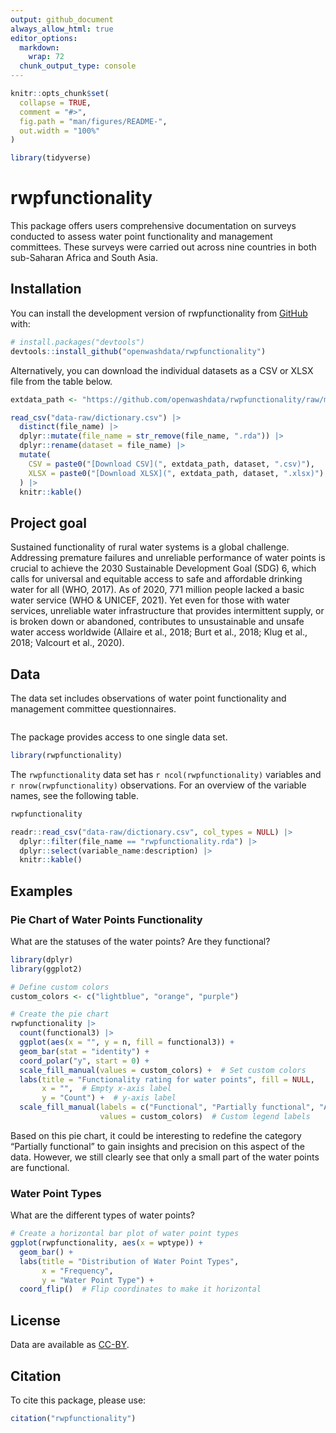 ```yaml
---
output: github_document
always_allow_html: true
editor_options: 
  markdown: 
    wrap: 72
  chunk_output_type: console
---
```


<!-- README.md is generated from README.Rmd. Please edit that file -->

```r
knitr::opts_chunk$set(
  collapse = TRUE,
  comment = "#>",
  fig.path = "man/figures/README-",
  out.width = "100%"
)

library(tidyverse)
```

# rwpfunctionality

<!-- badges: start -->

<!-- badges: end -->

This package offers users comprehensive documentation on surveys conducted to assess water point functionality and management committees. These surveys were carried out across nine countries in both sub-Saharan Africa and South Asia.

## Installation

You can install the development version of rwpfunctionality from [GitHub](https://github.com/) with:

```r
# install.packages("devtools")
devtools::install_github("openwashdata/rwpfunctionality")
```

Alternatively, you can download the individual datasets as a CSV or XLSX
file from the table below.

```r

extdata_path <- "https://github.com/openwashdata/rwpfunctionality/raw/main/inst/extdata/"

read_csv("data-raw/dictionary.csv") |> 
  distinct(file_name) |> 
  dplyr::mutate(file_name = str_remove(file_name, ".rda")) |> 
  dplyr::rename(dataset = file_name) |> 
  mutate(
    CSV = paste0("[Download CSV](", extdata_path, dataset, ".csv)"),
    XLSX = paste0("[Download XLSX](", extdata_path, dataset, ".xlsx)")
  ) |> 
  knitr::kable()

```

## Project goal

Sustained functionality of rural water systems is a global challenge. Addressing premature failures and unreliable performance of water points is crucial to achieve the 2030 Sustainable Development Goal (SDG) 6, which calls for universal and equitable access to safe and affordable drinking water for all (WHO, 2017). As of 2020, 771 million people lacked a basic water service (WHO & UNICEF, 2021). Yet even for those with water services, unreliable water infrastructure that provides intermittent supply, or is broken down or abandoned, contributes to unsustainable and unsafe water access worldwide (Allaire et al., 2018; Burt et al., 2018; Klug et al., 2018; Valcourt et al., 2020).


## Data

The data set includes observations of water point functionality and management committee questionnaires.

```r

```

The package provides access to one single data set.

```r
library(rwpfunctionality)
```

The `rwpfunctionality` data set has `r ncol(rwpfunctionality)`
variables and `r nrow(rwpfunctionality)` observations. For an overview
of the variable names, see the following table.

```r
rwpfunctionality
```

```r
readr::read_csv("data-raw/dictionary.csv", col_types = NULL) |> 
  dplyr::filter(file_name == "rwpfunctionality.rda") |> 
  dplyr::select(variable_name:description) |> 
  knitr::kable()
```

## Examples

### Pie Chart of Water Points Functionality

What are the statuses of the water points? Are they functional?

```r
library(dplyr)
library(ggplot2)

# Define custom colors
custom_colors <- c("lightblue", "orange", "purple")

# Create the pie chart
rwpfunctionality |>
  count(functional3) |> 
  ggplot(aes(x = "", y = n, fill = functional3)) +
  geom_bar(stat = "identity") +
  coord_polar("y", start = 0) +
  scale_fill_manual(values = custom_colors) +  # Set custom colors
  labs(title = "Functionality rating for water points", fill = NULL,
       x = "",  # Empty x-axis label
       y = "Count") +  # y-axis label
  scale_fill_manual(labels = c("Functional", "Partially functional", "Abandoned or not functional"),
                    values = custom_colors)  # Custom legend labels
```
Based on this pie chart, it could be interesting to redefine the category "Partially functional" to gain insights and precision on this aspect of the data. However, we still clearly see that only a small part of the water points are functional.

### Water Point Types

What are the different types of water points?

```r
# Create a horizontal bar plot of water point types
ggplot(rwpfunctionality, aes(x = wptype)) +
  geom_bar() +
  labs(title = "Distribution of Water Point Types",
       x = "Frequency",
       y = "Water Point Type") +
  coord_flip()  # Flip coordinates to make it horizontal
```

## License

Data are available as 
[CC-BY](https://github.com/openwashdata/rwpfunctionality/LICENSE.md).

## Citation

To cite this package, please use:

```r
citation("rwpfunctionality")
```


